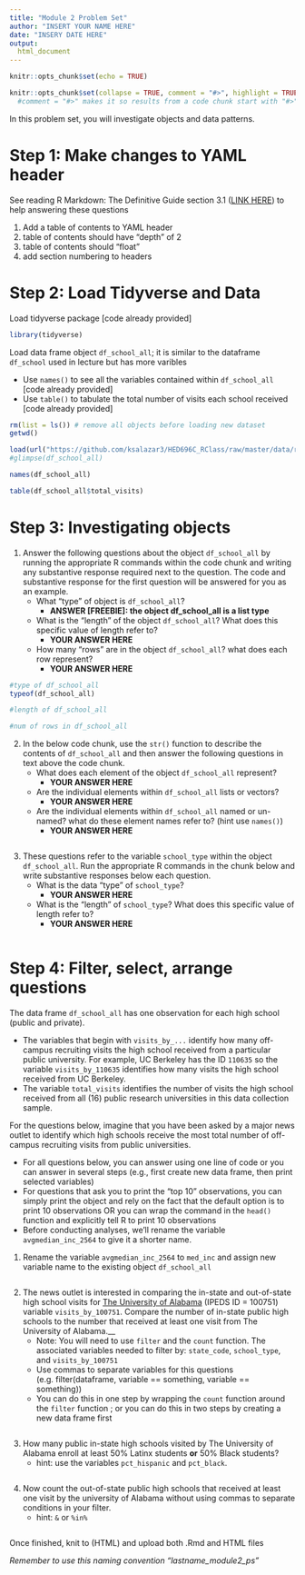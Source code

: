 ```yaml
---
title: "Module 2 Problem Set"
author: "INSERT YOUR NAME HERE"
date: "INSERY DATE HERE"
output: 
  html_document
---
```


```r
knitr::opts_chunk$set(echo = TRUE)
```

```r
knitr::opts_chunk$set(collapse = TRUE, comment = "#>", highlight = TRUE)
  #comment = "#>" makes it so results from a code chunk start with "#>"; default is "##"
```

In this problem set, you will investigate objects and data patterns. 

# Step 1: Make changes to YAML header

See reading R Markdown: The Definitive Guide section 3.1 ([LINK HERE](https://bookdown.org/yihui/rmarkdown/html-document.html)) to help answering these questions

1. Add a table of contents to YAML header
1. table of contents should have "depth" of 2
1. table of contents should "float"
1. add section numbering to headers

# Step 2: Load Tidyverse and Data

Load tidyverse package [code already provided]
```r
library(tidyverse)
```

Load data frame object `df_school_all`; it is similar to the dataframe `df_school` used in lecture but has more varibles

- Use `names()` to see all the variables contained within `df_school_all` [code already provided]
- Use `table()` to tabulate the total number of visits each school received [code already provided]
```r
rm(list = ls()) # remove all objects before loading new dataset
getwd()

load(url("https://github.com/ksalazar3/HED696C_RClass/raw/master/data/recruiting/recruit_school_allvars.RData"))
#glimpse(df_school_all)

names(df_school_all)

table(df_school_all$total_visits)
```


# Step 3: Investigating objects

1. Answer the following questions about the object `df_school_all` by running the appropriate R commands within the code chunk and writing any substantive response required next to the question. The code and substantive response for the first question will be answered for you as an example.
    + What "type" of object is `df_school_all`?
        + __ANSWER [FREEBIE]: the object df_school_all is a list type__
    + What is the "length" of the object `df_school_all`? What does this specific value of length refer to? 
        + __YOUR ANSWER HERE__ 
    + How many "rows" are in the object `df_school_all`? what does each row represent?  
        + __YOUR ANSWER HERE__ 
        
        
```r
#type of df_school_all 
typeof(df_school_all)

#length of df_school_all 

#num of rows in df_school_all
```
        
        
\newline  

2. In the below code chunk, use the `str()` function to describe the contents of `df_school_all` and then answer the following questions in text above the code chunk.  
    + What does each element of the object `df_school_all` represent?  
        + __YOUR ANSWER HERE__ 
    
    + Are the individual elements within `df_school_all` lists or vectors?  
        + __YOUR ANSWER HERE__ 
    
    + Are the individual elements within `df_school_all` named or un-named? what do these element names refer to?  (hint use `names()`)
        + __YOUR ANSWER HERE__ 
    
    
```r

```

\newline


3. These questions refer to the variable `school_type` within the object `df_school_all`. Run the appropriate R commands in the chunk below and write substantive responses below each question.
    +  What is the data "type" of `school_type`?
        + __YOUR ANSWER HERE__ 
  
    + What is the "length" of `school_type`? What does this specific value of length refer to?
        + __YOUR ANSWER HERE__ 
    

          
```r

```



# Step 4: Filter, select, arrange questions

The data frame `df_school_all` has one observation for each high school (public and private). 

  - The variables that begin with `visits_by_...` identify how many off-campus recruiting visits the high school received from a particular public university. For example, UC Berkeley has the ID `110635` so the variable `visits_by_110635` identifies how many visits the high school received from UC Berkeley. 
  - The variable `total_visits` identifies the number of visits the high school received from all (16) public research universities in this data collection sample.

\newline

For the questions below, imagine that you have been asked by a major news outlet to identify which high schools receive the most total number of off-campus recruiting visits from public universities.

- For all questions below, you can answer using one line of code or you can answer in several steps (e.g., first create new data frame, then print selected variables)
- For questions that ask you to print the "top 10" observations, you can simply print the object and rely on the fact that the default option is to print 10 observations OR you can wrap the command in the `head()` function and explicitly tell R to print 10 observations
- Before conducting analyses, we'll rename the variable `avgmedian_inc_2564` to give it a shorter name.


1. Rename the variable `avgmedian_inc_2564` to `med_inc` and assign new variable name to the existing object `df_school_all`
```r

```


2. The news outlet is interested in comparing the in-state and out-of-state high school visits for [The University of Alabama](https://nces.ed.gov/globallocator/col_info_popup.asp?ID=100751) (IPEDS ID = 100751) variable `visits_by_100751`. Compare the number of in-state public high schools to the number that received at least one visit from The University of Alabama.__      
    - Note: You will need to use `filter` and the `count` function. The associated variables needed to filter by: `state_code`, `school_type`, and  `visits_by_100751`
    - Use commas to separate variables for this questions (e.g. filter(dataframe, variable == something, variable == something))
    - You can do this in one step by wrapping the `count` function around the `filter` function ; or you can do this in two steps by creating a new data frame first  
```r

```

\newline

3. How many public in-state high schools visited by The University of Alabama enroll at least 50% Latinx students **or** 50% Black students? 
    - hint: use the variables `pct_hispanic` and `pct_black`.
```r

```


4. Now count the out-of-state public high schools that received at least one visit by the university of Alabama without using commas to separate conditions in your filter.  
    - hint: `&` or `%in%`
```r

```


Once finished, knit to (HTML) and upload both .Rmd and HTML files

*Remember to use this naming convention "lastname_module2_ps"*

